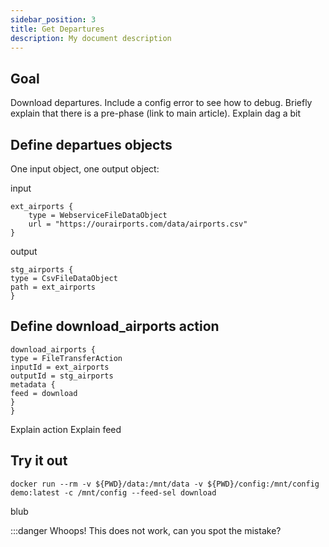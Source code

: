 ```yaml
---
sidebar_position: 3
title: Get Departures
description: My document description
---
```


## Goal

Download departures.
Include a config error to see how to debug.
Briefly explain that there is a pre-phase (link to main article).
Explain dag a bit

## Define departues objects 
One input object, one output object:

input

    ext_airports {
        type = WebserviceFileDataObject
        url = "https://ourairports.com/data/airports.csv"
    }
output

    stg_airports {
    type = CsvFileDataObject
    path = ext_airports
    }


## Define download_airports action


    download_airports {
    type = FileTransferAction
    inputId = ext_airports
    outputId = stg_airports
    metadata {
    feed = download
    }
    }
Explain action
Explain feed


## Try it out

    docker run --rm -v ${PWD}/data:/mnt/data -v ${PWD}/config:/mnt/config demo:latest -c /mnt/config --feed-sel download
blub



:::danger Whoops!
This does not work, can you spot the mistake?